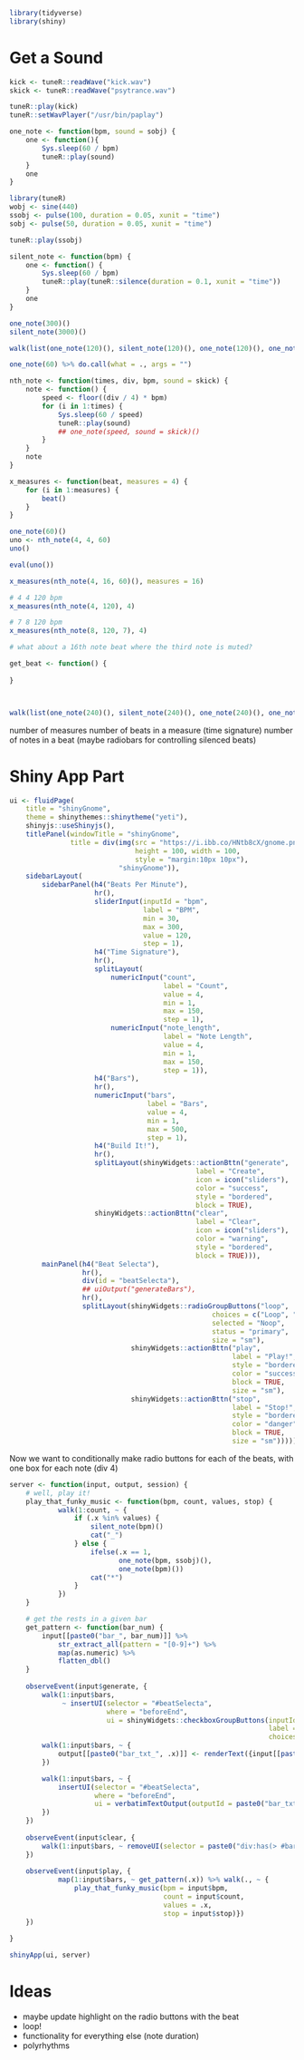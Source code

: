 
```r
library(tidyverse)
library(shiny)
```

# Get a Sound 

```r
kick <- tuneR::readWave("kick.wav")
skick <- tuneR::readWave("psytrance.wav")

tuneR::play(kick)
tuneR::setWavPlayer("/usr/bin/paplay")

one_note <- function(bpm, sound = sobj) {
    one <- function(){
        Sys.sleep(60 / bpm)
        tuneR::play(sound)
    }
    one
}

library(tuneR)
wobj <- sine(440)
ssobj <- pulse(100, duration = 0.05, xunit = "time")
sobj <- pulse(50, duration = 0.05, xunit = "time")

tuneR::play(ssobj)

silent_note <- function(bpm) {
    one <- function() {
        Sys.sleep(60 / bpm)
        tuneR::play(tuneR::silence(duration = 0.1, xunit = "time"))
    }
    one
}

one_note(300)()
silent_note(3000)()

walk(list(one_note(120)(), silent_note(120)(), one_note(120)(), one_note(120)()), ~ .x %>% eval())

one_note(60) %>% do.call(what = ., args = "")

nth_note <- function(times, div, bpm, sound = skick) {
    note <- function() {
        speed <- floor((div / 4) * bpm)
        for (i in 1:times) {
            Sys.sleep(60 / speed)
            tuneR::play(sound)
            ## one_note(speed, sound = skick)()
        }
    }
    note
}

x_measures <- function(beat, measures = 4) {
    for (i in 1:measures) {
        beat()
    }
}

one_note(60)()
uno <- nth_note(4, 4, 60)
uno()

eval(uno())

x_measures(nth_note(4, 16, 60)(), measures = 16)

# 4 4 120 bpm 
x_measures(nth_note(4, 120), 4)

# 7 8 120 bpm
x_measures(nth_note(8, 120, 7), 4)

# what about a 16th note beat where the third note is muted? 

get_beat <- function() {
    
}



walk(list(one_note(240)(), silent_note(240)(), one_note(240)(), one_note(240)()), ~ .x %>% eval())

```

number of measures 
number of beats in a measure (time signature)
number of notes in a beat (maybe radiobars for controlling silenced beats)

# Shiny App Part 

```r
ui <- fluidPage(
    title = "shinyGnome",
    theme = shinythemes::shinytheme("yeti"),
    shinyjs::useShinyjs(),
    titlePanel(windowTitle = "shinyGnome",
               title = div(img(src = "https://i.ibb.co/HNtb8cX/gnome.png",
                               height = 100, width = 100,
                               style = "margin:10px 10px"),
                           "shinyGnome")),
    sidebarLayout(
        sidebarPanel(h4("Beats Per Minute"),
                     hr(),
                     sliderInput(inputId = "bpm",
                                 label = "BPM",
                                 min = 30,
                                 max = 300,
                                 value = 120,
                                 step = 1),
                     h4("Time Signature"),
                     hr(),
                     splitLayout(
                         numericInput("count",
                                      label = "Count",
                                      value = 4,
                                      min = 1,
                                      max = 150,
                                      step = 1),
                         numericInput("note_length",
                                      label = "Note Length",
                                      value = 4,
                                      min = 1,
                                      max = 150,
                                      step = 1)),
                     h4("Bars"),
                     hr(),
                     numericInput("bars",
                                  label = "Bars",
                                  value = 4,
                                  min = 1,
                                  max = 500,
                                  step = 1),
                     h4("Build It!"),
                     hr(),
                     splitLayout(shinyWidgets::actionBttn("generate",
                                              label = "Create",
                                              icon = icon("sliders"),
                                              color = "success",
                                              style = "bordered",
                                              block = TRUE),
                     shinyWidgets::actionBttn("clear",
                                              label = "Clear",
                                              icon = icon("sliders"),
                                              color = "warning",
                                              style = "bordered",
                                              block = TRUE))),
        mainPanel(h4("Beat Selecta"),
                  hr(),
                  div(id = "beatSelecta"),
                  ## uiOutput("generateBars"),
                  hr(),
                  splitLayout(shinyWidgets::radioGroupButtons("loop",
                                                  choices = c("Loop", "Noop"),
                                                  selected = "Noop",
                                                  status = "primary",
                                                  size = "sm"),
                              shinyWidgets::actionBttn("play",
                                                       label = "Play!",
                                                       style = "bordered",
                                                       color = "success",
                                                       block = TRUE,
                                                       size = "sm"),
                              shinyWidgets::actionBttn("stop",
                                                       label = "Stop!",
                                                       style = "bordered",
                                                       color = "danger",
                                                       block = TRUE,
                                                       size = "sm")))))
```

Now we want to conditionally make radio buttons for each of the beats, with one box for each note (div 4)

```r
server <- function(input, output, session) {
    # well, play it! 
    play_that_funky_music <- function(bpm, count, values, stop) {
            walk(1:count, ~ {
                if (.x %in% values) {
                    silent_note(bpm)()
                    cat("_")
                } else {
                    ifelse(.x == 1,
                           one_note(bpm, ssobj)(),
                           one_note(bpm)())
                    cat("*")
                }
            })
    }

    # get the rests in a given bar 
    get_pattern <- function(bar_num) {
        input[[paste0("bar_", bar_num)]] %>%
            str_extract_all(pattern = "[0-9]+") %>%
            map(as.numeric) %>%
            flatten_dbl()
    }
    
    observeEvent(input$generate, {
        walk(1:input$bars,
             ~ insertUI(selector = "#beatSelecta",
                        where = "beforeEnd",
                        ui = shinyWidgets::checkboxGroupButtons(inputId = paste0("bar_", .x),
                                                                label = paste0("Bar ", .x),
                                                                choices = 1:input$count)))
        walk(1:input$bars, ~ {
            output[[paste0("bar_txt_", .x)]] <- renderText({input[[paste0("bar_", .x)]]})
        })

        walk(1:input$bars, ~ {
            insertUI(selector = "#beatSelecta",
                     where = "beforeEnd",
                     ui = verbatimTextOutput(outputId = paste0("bar_txt_", .x)))
        })
    })
    
    observeEvent(input$clear, {
        walk(1:input$bars, ~ removeUI(selector = paste0("div:has(> #bar_", .x, ")")))
    })
    
    observeEvent(input$play, {
            map(1:input$bars, ~ get_pattern(.x)) %>% walk(., ~ {
                play_that_funky_music(bpm = input$bpm,
                                      count = input$count,
                                      values = .x,
                                      stop = input$stop)})
    })
    
}
```

```r
shinyApp(ui, server)
```

# Ideas

- maybe update highlight on the radio buttons with the beat 
- loop! 
- functionality for everything else (note duration)
- polyrhythms 
